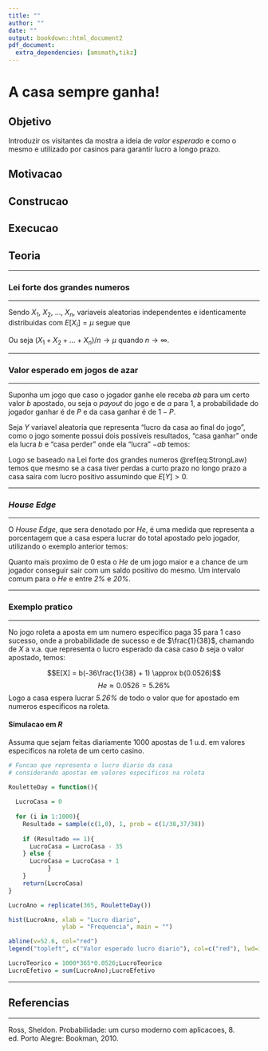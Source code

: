 ---
title: ""
author: ""
date: ""
output: bookdown::html_document2
pdf_document:
  extra_dependencies: [amsmath,tikz]
---

# A casa sempre ganha!

## Objetivo

Introduzir os visitantes da mostra a ideia de *valor esperado* e como o mesmo e utilizado por casinos para garantir lucro a longo prazo.

## Motivacao


## Construcao


## Execucao


## Teoria

***
### Lei forte dos grandes numeros 
***

Sendo $X_1$, $X_2$, ..., $X_n$, variaveis aleatorias independentes e identicamente distribuidas com $E[X_i]=\mu$ segue que

\begin{equation}
P\bigg(\lim_{n \to \infty}\frac{X_1+X_2+ ...+X_n}{n} = \mu\bigg) = 1  (\#eq:StrongLaw)
\end{equation}

Ou seja $(X_1+X_2+ ...+X_n)/n \to \mu$ quando $n \to \infty$.


***
### Valor esperado em jogos de azar
***

Suponha um jogo que caso o jogador ganhe ele receba $ab$ para um certo valor $b$ apostado, ou seja o *payout* do jogo e de $a$ para $1$, a probabilidade do jogador ganhar é de $P$ e da casa ganhar é de $1-P$.

Seja $Y$ variavel aleatoria que representa "lucro da casa ao final do jogo", como o jogo somente possui dois possiveis resultados, "casa ganhar" onde ela lucra $b$ e "casa perder" onde ela "lucra" $-ab$ temos:

\begin{equation}
E[Y] = -abP + b(1-P)=b(-P(a+1)+1) (\#eq:Esp1)
\end{equation}

Logo se baseado na Lei forte dos grandes numeros \@ref(eq:StrongLaw) temos que mesmo se a casa tiver perdas a curto prazo no longo prazo a casa saira com lucro positivo assumindo que $E[Y] > 0$.



***
### *House Edge*
***

O *House Edge*, que sera denotado por $He$, é uma medida que representa a porcentagem que a casa espera lucrar do total apostado pelo jogador, utilizando o exemplo anterior temos:

\begin{equation}
He= \frac{E[Y]}{b}=\frac{b(-P(a+1)+1)}{b}=-P(a+1)+1 (\#eq:Esp2)
\end{equation}

Quanto mais proximo de $0$ esta o $He$ de um jogo maior e a chance de um jogador conseguir sair com um saldo positivo do mesmo.
Um intervalo comum para o $He$ e entre *2\%* e *20\%*.

***
### Exemplo pratico 
***

No jogo roleta a aposta em um numero especifico paga $35$ para $1$ caso sucesso, onde a probabilidade de sucesso e de $\frac{1}{38}$, chamando de $X$ a v.a. que representa o lucro esperado da casa caso $b$ seja o valor apostado, temos:


$$E[X] = b(-36\frac{1}{38} + 1) \approx b(0.0526)$$
$$He \approx 0.0526 =5.26\% $$
Logo a casa espera lucrar *5.26\%* de todo o valor que for apostado em numeros especificos na roleta.

#### Simulacao em *R*

Assuma que sejam feitas diariamente $1000$ apostas de $1$ u.d. em valores especificos na roleta de um certo casino.

```{r, comment=NA, fig.align='center', eval=F}

# Funcao que representa o lucro diario da casa
# considerando apostas em valores especificos na roleta

RouletteDay = function(){
  
  LucroCasa = 0
  
  for (i in 1:1000){
    Resultado = sample(c(1,0), 1, prob = c(1/38,37/38))
    
    if (Resultado == 1){
      LucroCasa = LucroCasa - 35
    } else {
      LucroCasa = LucroCasa + 1
           }
    }
    return(LucroCasa)
}

LucroAno = replicate(365, RouletteDay())

hist(LucroAno, xlab = "Lucro diario", 
               ylab = "Frequencia", main = "")

abline(v=52.6, col="red")
legend("topleft", c("Valor esperado lucro diario"), col=c("red"), lwd=1)

LucroTeorico = 1000*365*0.0526;LucroTeorico
LucroEfetivo = sum(LucroAno);LucroEfetivo
```


***

## Referencias

***

Ross, Sheldon. 
Probabilidade: um curso moderno com aplicacoes, 8. ed. Porto Alegre: Bookman, 2010. 


